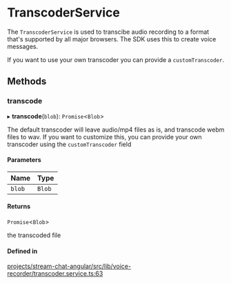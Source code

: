 # TranscoderService

The `TranscoderService` is used to transcibe audio recording to a format that's supported by all major browsers. The SDK uses this to create voice messages.

If you want to use your own transcoder you can provide a `customTranscoder`.

## Methods

### transcode

▸ **transcode**(`blob`): `Promise`<`Blob`\>

The default transcoder will leave audio/mp4 files as is, and transcode webm files to wav. If you want to customize this, you can provide your own transcoder using the `customTranscoder` field

#### Parameters

| Name | Type |
| :------ | :------ |
| `blob` | `Blob` |

#### Returns

`Promise`\<`Blob`\>

the transcoded file

#### Defined in

[projects/stream-chat-angular/src/lib/voice-recorder/transcoder.service.ts:63](https://github.com/GetStream/stream-chat-angular/blob/d5c3105cd719162ed1ea41256443a4f4b1dca083/projects/stream-chat-angular/src/lib/voice-recorder/transcoder.service.ts#L63)
